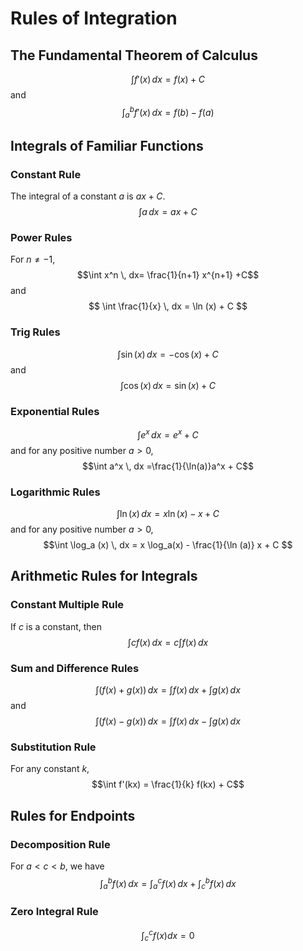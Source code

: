 # Rules of Integration

## The Fundamental Theorem of Calculus

$$ \int f'(x) \, dx = f(x) + C$$
and
$$ \int_a^b f'(x) \, dx = f(b)-f(a)$$

## Integrals of Familiar Functions



### Constant Rule

The integral of a constant $a$  is $ax+C$.
$$\int a \, dx= ax +C$$



### Power Rules

For $n \neq -1$, 
$$\int x^n \, dx= \frac{1}{n+1} x^{n+1} +C$$
and
$$
\int \frac{1}{x} \, dx = \ln (x) + C
$$


### Trig Rules

$$\int \sin(x) \, dx = -\cos(x) +C$$
and
$$\int \cos(x) \, dx= \sin(x) + C$$

### Exponential Rules

$$\int e^x \, dx=e^x +C$$ 
and for any positive number $a >0$, 
$$\int a^x \, dx =\frac{1}{\ln(a)}a^x + C$$


### Logarithmic Rules

$$\int \ln (x) \, dx =x \ln(x) -x + C$$
and for any positive number $a >0$, 
$$\int \log_a (x) \, dx = x \log_a(x) - \frac{1}{\ln (a)} x + C $$

## Arithmetic Rules for Integrals

### Constant Multiple Rule

If $c$ is a constant, then
$$\int  cf(x) \, dx =c \int f(x) \, dx$$

### Sum and Difference Rules  

$$\int (f(x)+g(x)) \,dx= \int f(x) \, dx + \int g(x)\, dx$$
and
$$\int (f(x)-g(x)) \,dx= \int f(x) \, dx - \int g(x)\, dx$$

### Substitution Rule

For any constant  $k$,
$$\int f'(kx) = \frac{1}{k} f(kx) + C$$


## Rules for Endpoints

### Decomposition Rule

For $a < c < b$, we have 
$$ \int_a^b f(x) \, dx = \int_a^c f(x) \, dx + \int_c^b f(x) \, dx$$

### Zero Integral Rule


$$\int_c^c f(x) dx = 0$$


 





